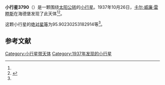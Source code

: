 {{Infobox planet
| bgcolour = #FFFFC0
| name = 3790 Raywilson
| symbol = 
| image = 
| caption = 
| discovery = yes
| discovery_ref = 
| discoverer = [[卡尔·威廉·雷睦斯|卡尔·威廉·雷睦斯]]
| discovery_site = [[海德堡|海德堡]] 
| discovered = 1937年10月26日
| designations = yes
| mp_name = 
| named_after = 
| alt_names = 1937 UE/ 1976 SV1 / 1982 UC2
| mp_category = [[主带小行星|主带小行星]]
| orbit_ref = <ref name="a">[http://ssd.jpl.nasa.gov/sbdb.cgi?sstr=3790 3790 Raywilson] {{Wayback|url=http://ssd.jpl.nasa.gov/sbdb.cgi?sstr=3790 |date=20200918051217 }}，小行星數據庫瀏覽器（JPL Small-Body Database Browser）－[[美国国家航空航天局|美国国家航空航天局]]喷气推进实验室</ref>
| epoch = 2456400.5 (2013年4月18日更新)
| aphelion = {{convert|3.697576361594802|AU|km|3|abbr=on|lk=out}}
| perihelion = {{convert|2.630074798758721|AU|km|3|abbr=on}}
| semimajor = {{convert|3.163825580176762|AU|km|3|abbr=on}}
| eccentricity = 0.168704237
| period = 2055.498795 [[日|日]]<br />5.63[[儒略年|儒略年]]
| avg_speed = 
| inclination = .4760585948495602
| asc_node = 320.4580552652778
| mean_anomaly = 
| arg_peri = 95.90230253182914
| satellites = 
| physical_characteristics = yes
| dimensions = 
| mass = 
| density = 
| surface_grav = 
| escape_velocity = 
| sidereal_day = 
| axial_tilt = 
| pole_ecliptic_lat = 
| pole_ecliptic_lon = 
| albedo = 
| temperatures= 
| temp_name1 = 
| mean_temp_1 = 
| max_temp_1 = 
| temp_name2 = 
| max_temp_2 = 
| spectral_type = 
| abs_magnitude = 95.90230253182914
}}

'''小行星3790'''（{{lang-en|3790 Raywilson}}）是一颗围绕[[太阳|太阳]][[公转|公转]]的[[小行星|小行星]]。1937年10月26日，[[卡尔·威廉·雷睦斯|卡尔·威廉·雷睦斯]]在海德堡发现了此天体<ref name="a" /><ref>{{cite news|title=小行星列表|url=http://cfa-www.harvard.edu/iau/lists/NumberedMPs.txt|accessdate=2013-07-08|newspaper=哈佛大学|archive-date=2008-05-17|archive-url=https://web.archive.org/web/20080517010638/http://cfa-www.harvard.edu/iau/lists/NumberedMPs.txt|dead-url=no}}</ref>。

这颗小行星的[[绝对星等|绝对星等]]为95.90230253182914等<ref name="a" />。

==参考文献==
{{reflist}}
{{Minor Planet Number|[[小行星3789|小行星3789]]|[[小行星3791|小行星3791]]}}

{{小天体}}

[[Category:小行星带天体|Category:小行星带天体]]
[[Category:1937年发现的小行星|Category:1937年发现的小行星]]

{{asteroid-stub}}